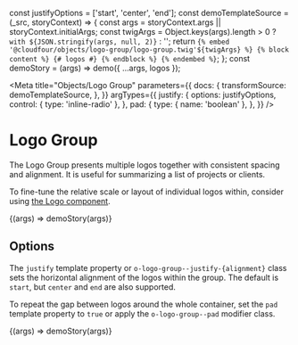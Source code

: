 const justifyOptions = ['start', 'center', 'end'];
const demoTemplateSource = (_src, storyContext) => {
  const args = storyContext.args || storyContext.initialArgs;
  const twigArgs =
    Object.keys(args).length > 0
      ? ` with ${JSON.stringify(args, null, 2)}`
      : '';
  return `{% embed '@cloudfour/objects/logo-group/logo-group.twig'${twigArgs} %}
  {% block content %}
    {# logos #}
  {% endblock %}
{% endembed %}`;
};
const demoStory = (args) => demo({ ...args, logos });

<Meta
  title="Objects/Logo Group"
  parameters={{
    docs: {
      transformSource: demoTemplateSource,
    },
  }}
  argTypes={{
    justify: {
      options: justifyOptions,
      control: { type: 'inline-radio' },
    },
    pad: {
      type: { name: 'boolean' },
    },
  }}
/>

# Logo Group

The Logo Group presents multiple logos together with consistent spacing and alignment. It is useful for summarizing a list of projects or clients.

To fine-tune the relative scale or layout of individual logos within, consider using [the Logo component](/docs/components-logo--basic-options).

<Canvas>
  <Story name="Default">{(args) => demoStory(args)}</Story>
</Canvas>

## Options

The `justify` template property or `o-logo-group--justify-{alignment}` class sets the horizontal alignment of the logos within the group. The default is `start`, but `center` and `end` are also supported.

To repeat the gap between logos around the whole container, set the `pad` template property to `true` or apply the `o-logo-group--pad` modifier class.

<Canvas>
  <Story
    name="Centered with padding"
    args={{
      justify: 'center',
      pad: true,
    }}
  >
    {(args) => demoStory(args)}
  </Story>
</Canvas>
